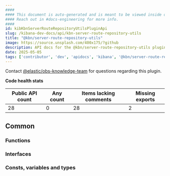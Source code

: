 ```yaml
---
####
#### This document is auto-generated and is meant to be viewed inside our experimental, new docs system.
#### Reach out in #docs-engineering for more info.
####
id: kibKbnServerRouteRepositoryUtilsPluginApi
slug: /kibana-dev-docs/api/kbn-server-route-repository-utils
title: "@kbn/server-route-repository-utils"
image: https://source.unsplash.com/400x175/?github
description: API docs for the @kbn/server-route-repository-utils plugin
date: 2025-05-05
tags: ['contributor', 'dev', 'apidocs', 'kibana', '@kbn/server-route-repository-utils']
---
```




Contact [@elastic/obs-knowledge-team](https://github.com/orgs/elastic/teams/obs-knowledge-team) for questions regarding this plugin.

**Code health stats**

| Public API count  | Any count | Items lacking comments | Missing exports |
|-------------------|-----------|------------------------|-----------------|
| 28 | 0 | 28 | 2 |

## Common

### Functions
<DocDefinitionList data={kbnServerRouteRepositoryUtilsObj.common.functions}/>

### Interfaces
<DocDefinitionList data={kbnServerRouteRepositoryUtilsObj.common.interfaces}/>

### Consts, variables and types
<DocDefinitionList data={kbnServerRouteRepositoryUtilsObj.common.misc}/>


